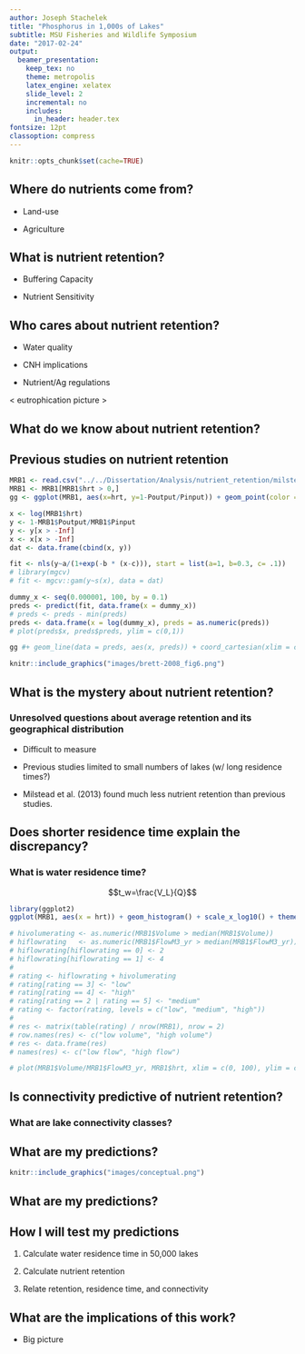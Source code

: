 ```yaml
---
author: Joseph Stachelek
title: "Phosphorus in 1,000s of Lakes"
subtitle: MSU Fisheries and Wildlife Symposium
date: "2017-02-24"
output:
  beamer_presentation:
    keep_tex: no
    theme: metropolis
    latex_engine: xelatex
    slide_level: 2
    incremental: no
    includes:
      in_header: header.tex
fontsize: 12pt
classoption: compress
---
```


```r
knitr::opts_chunk$set(cache=TRUE)
```

## Where do nutrients come from?

* Land-use

* Agriculture

## What is nutrient retention?

<!-- ### How much nutrients are present in lake outflow as a percentage of loadings? -->

\begincols
\begincol{0.4\textwidth}

* Buffering Capacity

* Nutrient Sensitivity

\endcol
\begincol{0.6\textwidth}
\center
\vspace{-2em}
\lakediagramblue
\lakediagramgreen

\endcol
\endcols

## Who cares about nutrient retention?

* Water quality

* CNH implications

* Nutrient/Ag regulations

< eutrophication picture >

## What do we know about nutrient retention?

## Previous studies on nutrient retention

\begincols
\begincol{0.5\textwidth}
```r
MRB1 <- read.csv("../../Dissertation/Analysis/nutrient_retention/milstead_2013.csv")
MRB1 <- MRB1[MRB1$hrt > 0,]
gg <- ggplot(MRB1, aes(x=hrt, y=1-Poutput/Pinput)) + geom_point(color = "grey") + scale_x_log10() + theme_classic() + xlab("Water Residence Time") + theme(axis.text.x = element_text(size = 16), axis.text = element_text(size = 16), axis.title = element_text(size = 16))

x <- log(MRB1$hrt)
y <- 1-MRB1$Poutput/MRB1$Pinput
y <- y[x > -Inf]
x <- x[x > -Inf]
dat <- data.frame(cbind(x, y))

fit <- nls(y~a/(1+exp(-b * (x-c))), start = list(a=1, b=0.3, c= .1))
# library(mgcv)
# fit <- mgcv::gam(y~s(x), data = dat)

dummy_x <- seq(0.000001, 100, by = 0.1)
preds <- predict(fit, data.frame(x = dummy_x))
# preds <- preds - min(preds)
preds <- data.frame(x = log(dummy_x), preds = as.numeric(preds))
# plot(preds$x, preds$preds, ylim = c(0,1))

gg #+ geom_line(data = preds, aes(x, preds)) + coord_cartesian(xlim = c(1e-6, 10), ylim = c(0, 1))

```

\endcol

\begincol{0.5\textwidth}

```r
knitr::include_graphics("images/brett-2008_fig6.png")
```
\endcol
\endcols

## What is the mystery about nutrient retention?

### Unresolved questions about average retention and its geographical distribution

* Difficult to measure

* Previous studies limited to small numbers of lakes (w/ long residence times?)

* Milstead et al. (2013) found much less nutrient retention than previous studies. 

## Does shorter residence time explain the discrepancy?

### What is water residence time?

$$t_w=\frac{V_L}{Q}$$

```r
library(ggplot2)
ggplot(MRB1, aes(x = hrt)) + geom_histogram() + scale_x_log10() + theme_classic() + ylab("Count") + xlab("Water Residence Time (y)") + coord_cartesian(xlim=c(1e-06,1)) + theme(axis.text.x = element_text(size = 16), axis.text = element_text(size = 16), axis.title = element_text(size = 16))

# hivolumerating <- as.numeric(MRB1$Volume > median(MRB1$Volume))
# hiflowrating   <- as.numeric(MRB1$FlowM3_yr > median(MRB1$FlowM3_yr))
# hiflowrating[hiflowrating == 0] <- 2
# hiflowrating[hiflowrating == 1] <- 4
# 
# rating <- hiflowrating + hivolumerating
# rating[rating == 3] <- "low"
# rating[rating == 4] <- "high"
# rating[rating == 2 | rating == 5] <- "medium"
# rating <- factor(rating, levels = c("low", "medium", "high"))
# 
# res <- matrix(table(rating) / nrow(MRB1), nrow = 2)
# row.names(res) <- c("low volume", "high volume")
# res <- data.frame(res)
# names(res) <- c("low flow", "high flow")

# plot(MRB1$Volume/MRB1$FlowM3_yr, MRB1$hrt, xlim = c(0, 100), ylim = c(0, 100))
```

## Is connectivity predictive of nutrient retention?

### What are lake connectivity classes?
<!-- http://cremeronline.com/LaTeX/minimaltikz.pdf -->
<!-- \draw [help lines] (0,3) grid (4,-3); -->

\connectivitydiagram


## What are my predictions?

\center
```r
knitr::include_graphics("images/conceptual.png")
```


## What are my predictions?

\centering
\begin{tabularx}{\textwidth}{ l c| K{1.5cm} | C {1.5cm} | C{1.5cm} |}
\multicolumn{2}{c}{}
& \multicolumn{3}{c}{Connectivity} \\
\multicolumn{2}{c}{}
 &  \multicolumn{1}{c}{High}
 &  \multicolumn{1}{c}{Medium}
 & \multicolumn{1}{c}{Low} \\
\cline{3-5}
& \rotatebox[origin=c]{90}{Low} & \cellcolor{black!25}Medium & \cellcolor{black!10}Low & Low\\
\cline{3-5}
\raisebox{-.5\normalbaselineskip}[0pt][0pt]{\rotatebox[origin=c]{90}{Water Residence Time}} & \rotatebox[origin=c]{90}{Medium} & \cellcolor{black!45}High & \cellcolor{black!25}Medium & \cellcolor{black!10}Low\\
\cline{3-5}
& \rotatebox[origin=c]{90}{High} & \cellcolor{black!55}High & \cellcolor{black!45}High & \cellcolor{black!25}Medium\\
\cline{3-5}
\end{tabularx}


## How I will test my predictions

1. Calculate water residence time in 50,000 lakes

2. Calculate nutrient retention

3. Relate retention, residence time, and connectivity

## What are the implications of this work?

* Big picture

<!-- http://www.jpl.nasa.gov/spaceimages/images/largesize/PIA03434_hires.jpg -->

<!-- ## Using Blocks -->

<!-- Consider the example of three different block environments -->
<!-- are pre-defined and may be styled with an optional background color. -->

<!-- <!-- this sets the background -->
<!-- \metroset{block=fill}  -->

<!-- \begin{block}{Default} -->
<!--   Block content. -->
<!-- \end{block} -->

<!-- \begin{alertblock}{Alert} -->
<!--   Block content. -->
<!-- \end{alertblock} -->

<!-- \begin{exampleblock}{Example} -->
<!--   Block content. -->
<!-- \end{exampleblock} -->

<!-- ## What is SPARROW? -->

<!-- \pagecolor{white} -->

<!-- \center -->
<!-- ```{r sparrow, eval=TRUE, echo=FALSE, fig.height=3.0, out.height="180pt"} -->
<!-- knitr::include_graphics("images/sparrow.png") -->
<!-- ``` -->

<!-- * A spatial not temporal model (operates on mean annual values) -->

<!-- $$wq \sim land use + soils + precipitation + water velocity$$ -->

<!-- * base year is 2002 -->

<!-- ## What is LAGOS? -->

<!-- \center -->
<!-- ```{r lagos_fig, eval=TRUE, echo=FALSE, fig.height=3.0, out.height="180pt"} -->
<!-- knitr::include_graphics("images/lagos_study-extent.png") -->
<!-- ``` -->

<!-- * Approximately 50,000 lakes -->

